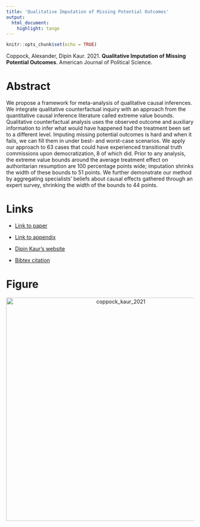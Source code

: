 ```yaml
---
title: 'Qualitative Imputation of Missing Potential Outcomes'
output:
  html_document:
    highlight: tango
---
```


```r
knitr::opts_chunk$set(echo = TRUE)
```

Coppock, Alexander, Dipin Kaur. 2021. <b>Qualitative Imputation of Missing Potential Outcomes</b>. American Journal of Political Science.

# Abstract
We propose a framework for meta-analysis of qualitative causal inferences. We integrate qualitative counterfactual inquiry with an approach from the quantitative causal inference literature called extreme value bounds. Qualitative counterfactual analysis uses the observed outcome and auxiliary information to infer what would have happened had the treatment been set to a different level. Imputing missing potential outcomes is hard and when it fails, we can fill them in under best- and worst-case scenarios. We apply our approach to 63 cases that could have experienced transitional truth commissions upon democratization, 8 of which did. Prior to any analysis, the extreme value bounds around the average treatment effect on authoritarian resumption are 100 percentage points wide; imputation shrinks the width of these bounds to 51 points. We further demonstrate our method by aggregating specialists' beliefs about causal effects gathered through an expert survey, shrinking the width of the bounds to 44 points.

# Links
 - <a href='coppock_kaur_2021.pdf' target='_blank'>Link to paper</a>
 - <a href='coppock_kaur_2021_appendix.pdf'target='_blank'>Link to appendix</a>

 - <a href= 'https://politicalscience.yale.edu/people/dipin-kaur' target='_blank'>Dipin Kaur's website</a>
 - <a href='coppock_kaur_2021.txt'target='_blank'>Bibtex citation</a>

# Figure
<center><img src="display_figures/coppock_kaur_2021_display.png" alt="coppock_kaur_2021" width="600"></center>